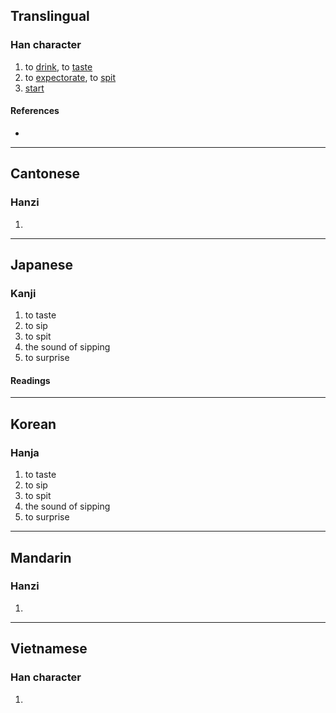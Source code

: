 {{character info/new}}
==Translingual==

===Han character===
{{Han char|rn=30|rad=口|as=08|sn=11|four=60048|canj=RYOJ|ids=⿰口卒}}

# to [[drink]], to [[taste]]
# to [[expectorate]], to [[spit]]
# [[start]]

====References====
* {{Han ref|kx=0195.130|dkj=03816|dj=0416.120|hdz=10645.030|uh=5550|ud=21840|bh=D475|bd=54389}}

----

==Cantonese==

===Hanzi===
{{yue-hanzi|jyut=[[ceoi3]], [[seoi6]]|y=cheui3, seui6}}

# {{rfdef|yue|sort=口08}}

----

==Japanese==

===Kanji===
{{ja-kanji|grade=|rs=口08}}

# to taste
# to sip
# to spit
# the sound of sipping
# to surprise

====Readings====
{{ja-readings
|goon=すい
|kanon=さい
|kanyoon=そつ
|kun=おどろ-く, さけ-ぶ, な-める}}

----

==Korean==

===Hanja===
{{ko-hanja|hangeul=[[쵀]], [[줄]]|rv=chwae, jul|mr=ch'wae, chul}}

# to taste
# to sip
# to spit
# the sound of sipping
# to surprise

----

==Mandarin==

===Hanzi===
{{cmn-hanzi|pin=[[cuì]] ([[cui4]])|wg=ts'ui<sup>4</sup>}}

# {{rfdef|cmn|sort=口08}}

----

==Vietnamese==

===Han character===
{{vi-hantu|[[thối]], [[chót]], [[chọt]], [[chụt]], [[nuốt]], [[suốt]], [[thọt]], [[tối]], [[thoắt]], [[thốt]], [[trót]], [[trốt]], [[tủi]], [[vót]]|rs=口08}}

# {{rfdef|vi}}